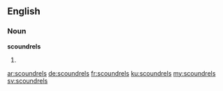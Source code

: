 ==English==
===Noun===
'''scoundrels'''

#{{plural of|scoundrel}}

[[ar:scoundrels]]
[[de:scoundrels]]
[[fr:scoundrels]]
[[ku:scoundrels]]
[[my:scoundrels]]
[[sv:scoundrels]]